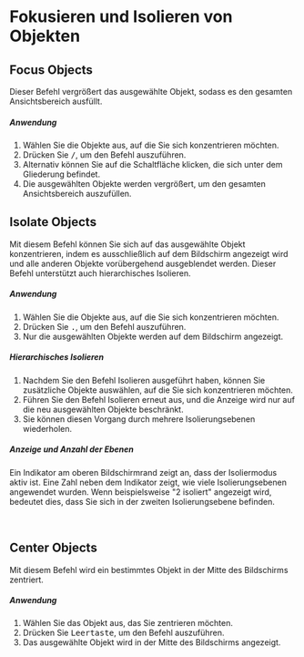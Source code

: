 
# Fokusieren und Isolieren von Objekten

## Focus Objects

Dieser Befehl vergrößert das ausgewählte Objekt, sodass es den gesamten Ansichtsbereich ausfüllt.

<Reference shortcut="/ (Slash)" command="Viewport: Focus" button="" />

##### Anwendung

1. Wählen Sie die Objekte aus, auf die Sie sich konzentrieren möchten.
2. Drücken Sie <kbd>/</kbd>, um den Befehl auszuführen.
3. Alternativ können Sie auf die Schaltfläche <ButtonIcon type="button-focus" /> klicken, die sich unter dem Gliederung befindet.
4. Die ausgewählten Objekte werden vergrößert, um den gesamten Ansichtsbereich auszufüllen.

## Isolate Objects

Mit diesem Befehl können Sie sich auf das ausgewählte Objekt konzentrieren, indem es ausschließlich auf dem Bildschirm angezeigt wird und alle anderen Objekte vorübergehend ausgeblendet werden. Dieser Befehl unterstützt auch hierarchisches Isolieren.

<Reference shortcut=". (Period)" command="Isolate" button="" />

##### Anwendung

1. Wählen Sie die Objekte aus, auf die Sie sich konzentrieren möchten.
2. Drücken Sie <kbd>.</kbd>, um den Befehl auszuführen.
3. Nur die ausgewählten Objekte werden auf dem Bildschirm angezeigt.

##### Hierarchisches Isolieren

1. Nachdem Sie den Befehl Isolieren ausgeführt haben, können Sie zusätzliche Objekte auswählen, auf die Sie sich konzentrieren möchten.
2. Führen Sie den Befehl Isolieren erneut aus, und die Anzeige wird nur auf die neu ausgewählten Objekte beschränkt.
3. Sie können diesen Vorgang durch mehrere Isolierungsebenen wiederholen.

##### Anzeige und Anzahl der Ebenen

Ein Indikator am oberen Bildschirmrand zeigt an, dass der Isoliermodus aktiv ist. Eine Zahl neben dem Indikator zeigt, wie viele Isolierungsebenen angewendet wurden. Wenn beispielsweise "2 isoliert" angezeigt wird, bedeutet dies, dass Sie sich in der zweiten Isolierungsebene befinden.

<br/>
<VideoPlayer fileName="isolate"/>

## Center Objects

Mit diesem Befehl wird ein bestimmtes Objekt in der Mitte des Bildschirms zentriert.

<Reference shortcut="Leertaste" command="Viewport: Navigate To selection" button="" />

##### Anwendung

1. Wählen Sie das Objekt aus, das Sie zentrieren möchten.
2. Drücken Sie <kbd>Leertaste</kbd>, um den Befehl auszuführen.
3. Das ausgewählte Objekt wird in der Mitte des Bildschirms angezeigt.